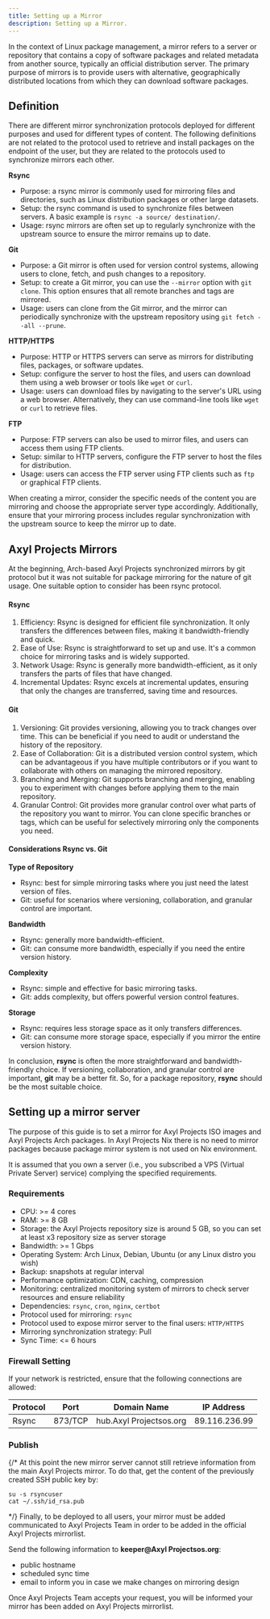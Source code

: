 ```yaml
---
title: Setting up a Mirror
description: Setting up a Mirror.
---
```


In the context of Linux package management, a mirror refers to a server or repository that contains a copy of software packages and related metadata from another source, typically an official distribution server. The primary purpose of mirrors is to provide users with alternative, geographically distributed locations from which they can download software packages.

## Definition

There are different mirror synchronization protocols deployed for different purposes and used for different types of content. The following definitions are not related to the protocol used to retrieve and install packages on the endpoint of the user, but they are related to the protocols used to synchronize mirrors each other.

**Rsync**

* Purpose: a rsync mirror is commonly used for mirroring files and directories, such as Linux distribution packages or other large datasets.
* Setup: the rsync command is used to synchronize files between servers. A basic example is `rsync -a source/ destination/`.
* Usage: rsync mirrors are often set up to regularly synchronize with the upstream source to ensure the mirror remains up to date.

**Git**

* Purpose: a Git mirror is often used for version control systems, allowing users to clone, fetch, and push changes to a repository.
* Setup: to create a Git mirror, you can use the `--mirror` option with `git clone`. This option ensures that all remote branches and tags are mirrored.
* Usage: users can clone from the Git mirror, and the mirror can periodically synchronize with the upstream repository using `git fetch --all --prune`.

**HTTP/HTTPS**

* Purpose: HTTP or HTTPS servers can serve as mirrors for distributing files, packages, or software updates.
* Setup: configure the server to host the files, and users can download them using a web browser or tools like `wget` or `curl`.
* Usage: users can download files by navigating to the server's URL using a web browser. Alternatively, they can use command-line tools like `wget` or `curl` to retrieve files.

**FTP**

* Purpose: FTP servers can also be used to mirror files, and users can access them using FTP clients.
* Setup: similar to HTTP servers, configure the FTP server to host the files for distribution.
* Usage: users can access the FTP server using FTP clients such as `ftp` or graphical FTP clients.

When creating a mirror, consider the specific needs of the content you are mirroring and choose the appropriate server type accordingly. Additionally, ensure that your mirroring process includes regular synchronization with the upstream source to keep the mirror up to date.

## Axyl Projects Mirrors

At the beginning, Arch-based Axyl Projects synchronized mirrors by git protocol but it was not suitable for package mirroring for the nature of git usage. One suitable option to consider has been rsync protocol.

#### Rsync
1. Efficiency: Rsync is designed for efficient file synchronization. It only transfers the differences between files, making it bandwidth-friendly and quick.
2. Ease of Use: Rsync is straightforward to set up and use. It's a common choice for mirroring tasks and is widely supported.
3. Network Usage: Rsync is generally more bandwidth-efficient, as it only transfers the parts of files that have changed.
4. Incremental Updates:  Rsync excels at incremental updates, ensuring that only the changes are transferred, saving time and resources.

#### Git
1. Versioning: Git provides versioning, allowing you to track changes over time. This can be beneficial if you need to audit or understand the history of the repository.
2. Ease of Collaboration: Git is a distributed version control system, which can be advantageous if you have multiple contributors or if you want to collaborate with others on managing the mirrored repository.
3. Branching and Merging: Git supports branching and merging, enabling you to experiment with changes before applying them to the main repository.
4. Granular Control: Git provides more granular control over what parts of the repository you want to mirror. You can clone specific branches or tags, which can be useful for selectively mirroring only the components you need.

#### Considerations Rsync vs. Git
**Type of Repository**
* Rsync: best for simple mirroring tasks where you just need the latest version of files.
* Git: useful for scenarios where versioning, collaboration, and granular control are important.

**Bandwidth**
* Rsync: generally more bandwidth-efficient.
* Git: can consume more bandwidth, especially if you need the entire version history.

**Complexity**
* Rsync: simple and effective for basic mirroring tasks.
* Git: adds complexity, but offers powerful version control features.

**Storage**
* Rsync: requires less storage space as it only transfers differences.
* Git: can consume more storage space, especially if you mirror the entire version history.

In conclusion, **rsync** is often the more straightforward and bandwidth-friendly choice. If versioning, collaboration, and granular control are important, **git** may be a better fit. So, for a package repository, **rsync** should be the most suitable choice.

## Setting up a mirror server

The purpose of this guide is to set a mirror for Axyl Projects ISO images and Axyl Projects Arch packages. In Axyl Projects Nix there is no need to mirror packages because package mirror system is not used on Nix environment.

It is assumed that you own a server (i.e., you subscribed a VPS (Virtual Private Server) service) complying the specified requirements.

### Requirements

* CPU: >= 4 cores
* RAM: >= 8 GB
* Storage: the Axyl Projects repository size is around 5 GB, so you can set at least x3 repository size as server storage
* Bandwidth: >= 1 Gbps
* Operating System: Arch Linux, Debian, Ubuntu (or any Linux distro you wish)
* Backup: snapshots at regular interval
* Performance optimization: CDN, caching, compression
* Monitoring: centralized monitoring system of mirrors to check server resources and ensure reliability
* Dependencies: `rsync`, `cron`, `nginx`, `certbot`
* Protocol used for mirroring: `rsync`
* Protocol used to expose mirror server to the final users: `HTTP/HTTPS`
* Mirroring synchronization strategy: Pull
* Sync Time: \<= 6 hours


### Firewall Setting

If your network is restricted, ensure that the following connections are allowed:

| Protocol | Port | Domain Name | IP Address |
| -------- | ---- | ----------- | ---------- |
| Rsync | 873/TCP | hub.Axyl Projectsos.org | 89.116.236.99 |

### Publish

{/*
At this point the new mirror server cannot still retrieve information from the main Axyl Projects mirror. To do that, get the content of the previously created SSH public key by:
```shell
su -s rsyncuser
cat ~/.ssh/id_rsa.pub
```
*/}
Finally, to be deployed to all users, your mirror must be added communicated to Axyl Projects Team in order to be added in the official Axyl Projects mirrorlist.

Send the following information to **keeper@Axyl Projectsos.org**:
* public hostname
* scheduled sync time
* email to inform you in case we make changes on mirroring design

Once Axyl Projects Team accepts your request, you will be informed your mirror has been added on Axyl Projects mirrorlist.

<ImageComponent />
<ScriptWorkaround />
